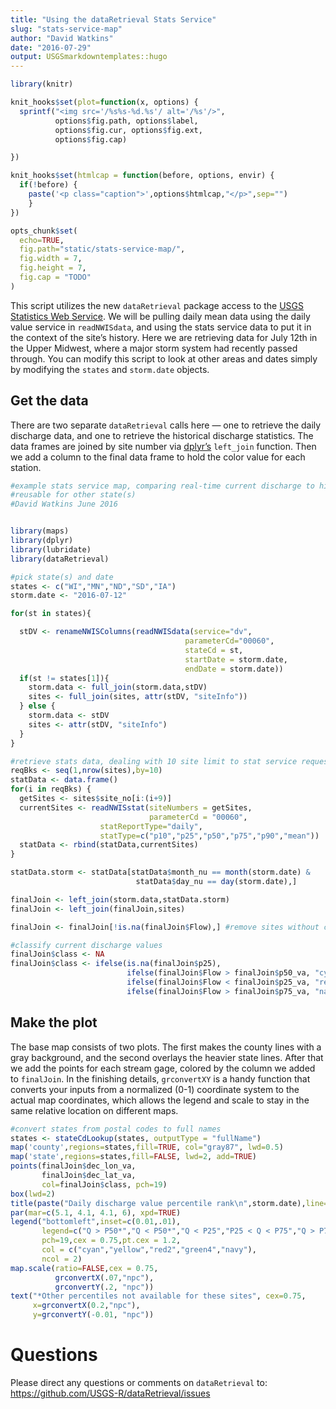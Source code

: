 ```yaml
---
title: "Using the dataRetrieval Stats Service"
slug: "stats-service-map"
author: "David Watkins"
date: "2016-07-29"
output: USGSmarkdowntemplates::hugo
---
```

```r
library(knitr)

knit_hooks$set(plot=function(x, options) {
  sprintf("<img src='/%s%s-%d.%s'/ alt='/%s'/>",
          options$fig.path, options$label,
          options$fig.cur, options$fig.ext,
          options$fig.cap)

})

knit_hooks$set(htmlcap = function(before, options, envir) {
  if(!before) {
    paste('<p class="caption">',options$htmlcap,"</p>",sep="")
    }
})

opts_chunk$set(
  echo=TRUE,
  fig.path="static/stats-service-map/",
  fig.width = 7,
  fig.height = 7,
  fig.cap = "TODO"
)
```

This script utilizes the new `dataRetrieval` package access to the [USGS Statistics Web Service](http://waterservices.usgs.gov/rest/Statistics-Service.html).  We will be pulling daily mean data using the daily value service in `readNWISdata`, and using the stats service data to put it in the context of the site's history.  Here we are retrieving data for July 12th in the Upper Midwest, where a major storm system had recently passed through. You can modify this script to look at other areas and dates simply by modifying the `states` and `storm.date` objects.

## Get the data

There are two separate `dataRetrieval` calls here — one to retrieve the daily discharge data, and one to retrieve the historical discharge statistics.  The data frames are joined by site number via [dplyr's](https://cran.rstudio.com/web/packages/dplyr/vignettes/introduction.html) `left_join` function.  Then we add a column to the final data frame to hold the color value for each station.    
  
```r
#example stats service map, comparing real-time current discharge to history for each site
#reusable for other state(s)
#David Watkins June 2016


library(maps)
library(dplyr)
library(lubridate)
library(dataRetrieval)

#pick state(s) and date
states <- c("WI","MN","ND","SD","IA")
storm.date <- "2016-07-12"

for(st in states){

  stDV <- renameNWISColumns(readNWISdata(service="dv",
                                       parameterCd="00060",
                                       stateCd = st,
                                       startDate = storm.date,
                                       endDate = storm.date))
  if(st != states[1]){
    storm.data <- full_join(storm.data,stDV)
    sites <- full_join(sites, attr(stDV, "siteInfo"))
  } else {
    storm.data <- stDV
    sites <- attr(stDV, "siteInfo")
  }
}

#retrieve stats data, dealing with 10 site limit to stat service requests
reqBks <- seq(1,nrow(sites),by=10)
statData <- data.frame()
for(i in reqBks) {
  getSites <- sites$site_no[i:(i+9)]
  currentSites <- readNWISstat(siteNumbers = getSites,
                               parameterCd = "00060", 
                    statReportType="daily",
                    statType=c("p10","p25","p50","p75","p90","mean"))
  statData <- rbind(statData,currentSites)
}

statData.storm <- statData[statData$month_nu == month(storm.date) & 
                            statData$day_nu == day(storm.date),]

finalJoin <- left_join(storm.data,statData.storm)
finalJoin <- left_join(finalJoin,sites)

finalJoin <- finalJoin[!is.na(finalJoin$Flow),] #remove sites without current data

#classify current discharge values
finalJoin$class <- NA
finalJoin$class <- ifelse(is.na(finalJoin$p25), 
                          ifelse(finalJoin$Flow > finalJoin$p50_va, "cyan","yellow"),
                          ifelse(finalJoin$Flow < finalJoin$p25_va, "red2",
                          ifelse(finalJoin$Flow > finalJoin$p75_va, "navy","green4")))
```

## Make the plot
The base map consists of two plots.  The first makes the county lines with a gray background, and the second overlays the heavier state lines.  After that we add the points for each stream gage, colored by the column we added to `finalJoin`.  In the finishing details, `grconvertXY` is a handy function that converts your inputs from a normalized (0-1) coordinate system to the actual map coordinates, which allows the legend and scale to stay in the same relative location on different maps. 

```r
#convert states from postal codes to full names
states <- stateCdLookup(states, outputType = "fullName")
map('county',regions=states,fill=TRUE, col="gray87", lwd=0.5)
map('state',regions=states,fill=FALSE, lwd=2, add=TRUE)
points(finalJoin$dec_lon_va,
       finalJoin$dec_lat_va,
       col=finalJoin$class, pch=19)
box(lwd=2)
title(paste("Daily discharge value percentile rank\n",storm.date),line=1)
par(mar=c(5.1, 4.1, 4.1, 6), xpd=TRUE)
legend("bottomleft",inset=c(0.01,.01),
       legend=c("Q > P50*","Q < P50*","Q < P25","P25 < Q < P75","Q > P75"),
       pch=19,cex = 0.75,pt.cex = 1.2,
       col = c("cyan","yellow","red2","green4","navy"),
       ncol = 2)
map.scale(ratio=FALSE,cex = 0.75,
          grconvertX(.07,"npc"), 
          grconvertY(.2, "npc"))
text("*Other percentiles not available for these sites", cex=0.75,
     x=grconvertX(0.2,"npc"), 
     y=grconvertY(-0.01, "npc"))
```

# Questions

Please direct any questions or comments on `dataRetrieval` to:
[https://github.com/USGS-R/dataRetrieval/issues](https://github.com/USGS-R/dataRetrieval/issues)